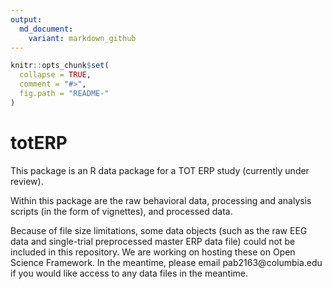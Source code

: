 ```yaml
---
output:
  md_document:
    variant: markdown_github
---
```


<!-- README.md is generated from README.Rmd. Please edit that file -->

```r
knitr::opts_chunk$set(
  collapse = TRUE,
  comment = "#>",
  fig.path = "README-"
)
```

# totERP

This package is an R data package for a TOT ERP study (currently under review).

Within this package are the raw behavioral data, processing and analysis scripts (in the form of vignettes), and processed data. 

Because of file size limitations, some data objects (such as the raw EEG data and single-trial preprocessed master ERP data file) could not be included in this repository. We are working on hosting these on Open Science Framework. In the meantime, please email pab2163@columbia.edu if you would like access to any data files in the meantime. 


